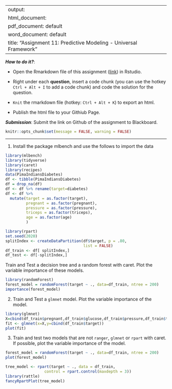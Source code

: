 
---
output: 
  html_document:
  pdf_document: default
  word_document: default
title: "Assignment 11: Predictive Modeling - Universal Framework"
---

***How to do it?***: 

- Open the Rmarkdown file of this assignment ([link](assignment11.Rmd)) in Rstudio. 

- Right under each **question**, insert  a code chunk (you can use the hotkey `Ctrl + Alt + I` to add a code chunk) and code the solution for the question. 

- `Knit` the rmarkdown file (hotkey: `Ctrl + Alt + K`) to export an html.  

-  Publish the html file to your Githiub Page. 

***Submission***: Submit the link on Github of the assignment to Blackboard.

```r
knitr::opts_chunk$set(message = FALSE, warning = FALSE)
```


-------

1. Install the package mlbench and use the follows to import the data

```r
library(mlbench)
library(tidyverse)
library(caret)
library(recipes)
data(PimaIndiansDiabetes)
df <- tibble(PimaIndiansDiabetes)
df = drop_na(df)
df <- df %>% rename(target=diabetes)
df <- df %>% 
  mutate(target = as.factor(target),
         pregnant = as.factor(pregnant),
         pressure = as.factor(pressure),
         triceps = as.factor(triceps),
         age = as.factor(age)
         )
```
```r
library(rpart)
set.seed(2020)
splitIndex <- createDataPartition(df$target, p = .80, 
                                  list = FALSE)
df_train <- df[ splitIndex,]
df_test <- df[-splitIndex,]
```

Train and Test a decision tree and a random forest with caret. Plot the variable importance of these models. 
```r
library(randomForest)
forest_model = randomForest(target ~ ., data=df_train, ntree = 200)
importance(forest_model)
```

2. Train and Test a `glmnet` model. Plot the variable importance of the model. 
```r
library(glmnet)
X=cbind(df_train$pregnant,df_train$glucose,df_train$pressure,df_train$triceps,df_train$insulin,df_train$mass,df_train$pedigree,df_train$age)
fit <- glmnet(x=X,y=cbind(df_train$target))
plot(fit)
```

3. Train and test two models that are not `ranger`, `glmnet` or `rpart`  with caret. If possible, plot the variable importance of the model. 

```r
forest_model = randomForest(target ~ ., data=df_train, ntree = 200)
plot(forest_model)
```
```r
tree_model <- rpart(target ~ ., data = df_train,
                 control = rpart.control(maxdepth = 3))
library(rattle)
fancyRpartPlot(tree_model)
```




